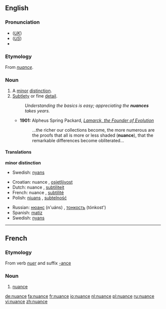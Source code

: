 {{was wotd|2007|February|1}}
{{wikipediadab}}
==English==

===Pronunciation===
*(''[[Received Pronunciation|UK]]'') {{IPA|/ˈnjuː.ɑːns/}}
*(''[[General American|US]]'') {{IPA|/ˈnuː.ɑːns/}}
*{{audio|en-us-nuance.ogg|Audio (US)}}

===Etymology===
From ''[[#French|nuance]]''.

===Noun===
{{en-noun}}

# A [[minor]] [[distinction]].
# [[subtle|Subtlety]] or fine [[detail]].
#: ''Understanding the basics is easy; appreciating the '''nuances''' takes years.''
#* '''1901:''' Alpheus Spring Packard, ''[http://books.google.com/books?vid=OCLC01513448&id=ZkB59HbB7VYC&pg=PA263&lpg=PA263&dq=nuance+date:1850-1950&as_brr=1 Lamarck, the Founder of Evolution]''
#*:...the richer our collections become, the more numerous are the proofs that all is more or less shaded ('''nuance'''), that the remarkable differences become obliterated...

====Translations====
'''minor distinction'''
*Swedish: [[nyans]] {{c}}

{{trans-top|subtelty or fine detail}}
*Croatian: nuance {{f}}, [[osjetljivost]] {{f}}
*Dutch: nuance {{f}}, [[subtiliteit]] {{f}}
*French: nuance {{f}}, [[subtilité]] {{f}}
*Polish: [[niuans ]] {{m}}, [[subtelność]] {{f}}
{{trans-mid}}
*Russian: [[нюанс]] (n'uáns) {{m}}, [[тонкость]] (tónkost') {{f}}
*Spanish: [[matiz]] {{f}}
*Swedish: [[nyans]] {{c}}
{{trans-bot}}

----
==French==
===Etymology===
From verb ''[[nuer]]'' and suffix [[-ance]]

===Noun===
{{fr-noun}}
#[[#Noun|nuance]]

[[de:nuance]]
[[fa:nuance]]
[[fr:nuance]]
[[io:nuance]]
[[nl:nuance]]
[[pl:nuance]]
[[ru:nuance]]
[[vi:nuance]]
[[zh:nuance]]